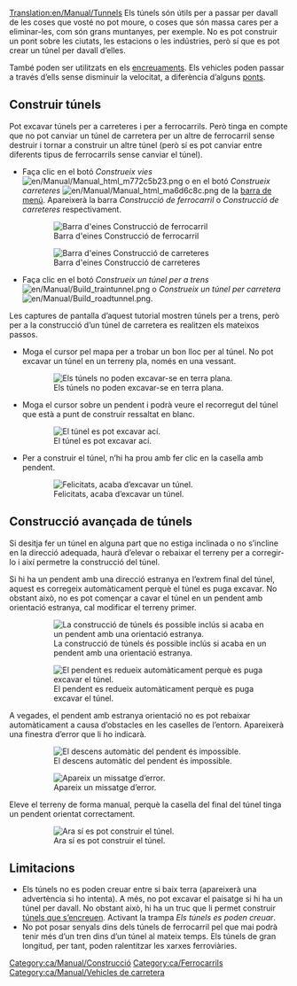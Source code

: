 [[Translation:en/Manual/Tunnels]]
{{ca/Manual/Tutorial/Tutorial}}
Els túnels són útils per a passar per davall de les coses que vosté no pot moure, o coses que són massa cares per a eliminar-les, com són grans muntanyes, per exemple. No es pot construir un pont sobre les ciutats, les estacions o les indústries, però sí que es pot crear un túnel per davall d’elles.

També poden ser utilitzats en els [[ca/Community/Junctionary/Main Page|encreuaments]]. Els vehicles poden passar a través d’ells sense disminuir la velocitat, a diferència d’alguns [[ca/Ponts|ponts]].

==Construir túnels==
Pot excavar túnels per a carreteres i per a ferrocarrils. Però tinga en compte que no pot canviar un túnel de carretera per un altre de ferrocarril sense destruir i tornar a construir un altre túnel (però sí es pot canviar entre diferents tipus de ferrocarrils sense canviar el túnel).
* Faça clic en el botó ''Construeix vies'' [[File:en/Manual/Manual html m772c5b23.png]] o en el botó ''Construeix carreteres'' [[File:en/Manual/Manual html ma6d6c8c.png]] de la [[ca/Manual/Interfície del joc#la-barra-de-menu|barra de menú]]. Apareixerà la barra ''Construcció de ferrocarril'' o ''Construcció de carreteres'' respectivament.
:[[File:ca/Manual/Railroad Construction.png|none|frame|Barra d'eines Construcció de ferrocarril]]
:[[File:ca/Manual/Road construction.png|none|frame|Barra d'eines Construcció de carreteres]]
* Faça clic en el botó ''Construeix un túnel per a trens'' [[File:en/Manual/Build traintunnel.png]] o ''Construeix un túnel per carretera'' [[File:en/Manual/Build roadtunnel.png]].

Les captures de pantalla d’aquest tutorial mostren túnels per a trens, però per a la construcció d’un túnel de carretera es realitzen els mateixos passos.
* Moga el cursor pel mapa per a trobar un bon lloc per al túnel. No pot excavar un túnel en un terreny pla, només en una vessant.
:[[File:en/Manual/Tunnel try.png|none|frame|Els túnels no poden excavar-se en terra plana.]]

* Moga el cursor sobre un pendent i podrà veure el recorregut del túnel que està a punt de construir ressaltat en blanc.
:[[File:en/Manual/Tunnel prepare first.png|none|frame|El túnel es pot excavar ací.]]

* Per a construir el túnel, n’hi ha prou amb fer clic en la casella amb pendent.
:[[File:en/Manual/Tunnel built first.png|none|frame|Felicitats, acaba d’excavar un túnel.]]

==Construcció avançada de túnels==
Si desitja fer un túnel en alguna part que no estiga inclinada o no s’incline en la direcció adequada, haurà d’elevar o rebaixar el terreny per a corregir-lo i així permetre la construcció del túnel.

Si hi ha un pendent amb una direcció estranya en l’extrem final del túnel, aquest es corregeix automàticament perquè el túnel es puga excavar. No obstant això, no es pot començar a cavar el túnel en un pendent amb orientació estranya, cal modificar el terreny primer.
:[[File:en/Manual/Tunnel prepare second.png|none|frame|La construcció de túnels és possible inclús si acaba en un pendent amb una orientació estranya.]]
:[[File:en/Manual/Tunnel built second.png|none|frame|El pendent es redueix automàticament perquè es puga excavar el túnel.]]

A vegades, el pendent amb estranya orientació no es pot rebaixar automàticament a causa d’obstacles en les caselles de l’entorn. Apareixerà una finestra d’error que li ho indicarà.
:[[File:en/Manual/Tunnel terraform third.png|none|frame|El descens automàtic del pendent és impossible.]]
:[[File:ca/Manual/Tunnel error third.png|none|frame|Apareix un missatge d’error.]]

Eleve el terreny de forma manual, perquè la casella del final del túnel tinga un pendent orientat correctament.
:[[File:en/Manual/Tunnel prepare third.png|none|frame|Ara sí es pot construir el túnel.]]

==Limitacions==
* Els túnels no es poden creuar entre si baix terra (apareixerà una advertència si ho intenta). A més, no pot excavar el paisatge si hi ha un túnel per davall. No obstant això, hi ha un truc que li permet construir [[ca/Trampes|túnels que s’encreuen]]. Activant la trampa ''Els túnels es poden creuar''.
* No pot posar senyals dins dels túnels de ferrocarril pel que mai podrà tenir més d’un tren dins d’un túnel al mateix temps. Els túnels de gran longitud, per tant, poden ralentitzar les xarxes ferroviàries.

[[Category:ca/Manual/Construcció]]
[[Category:ca/Ferrocarrils]]
[[Category:ca/Manual/Vehicles de carretera]]